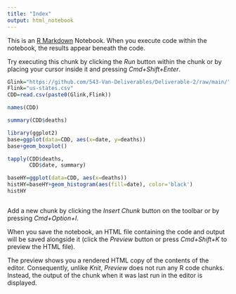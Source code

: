 ```yaml
---
title: "Index"
output: html_notebook
---
```


This is an [R Markdown](http://rmarkdown.rstudio.com) Notebook. When you execute code within the notebook, the results appear beneath the code. 

Try executing this chunk by clicking the *Run* button within the chunk or by placing your cursor inside it and pressing *Cmd+Shift+Enter*. 

```r
Glink="https://github.com/543-Van-Deliverables/Deliverable-2/raw/main/"
Flink="us-states.csv"
CDD=read.csv(paste0(Glink,Flink))
```
```r
names(CDD)
```


```r
summary(CDD$deaths)
```
```r
library(ggplot2)
base=ggplot(data=CDD, aes(x=date, y=deaths))
base+geom_boxplot()
```
```r
tapply(CDD$deaths,
       CDD$date, summary)
```
```r
baseHY=ggplot(data=CDD, aes(x=deaths))
histHY=baseHY+geom_histogram(aes(fill=date), color='black')
histHY
```
```r

```

Add a new chunk by clicking the *Insert Chunk* button on the toolbar or by pressing *Cmd+Option+I*.

When you save the notebook, an HTML file containing the code and output will be saved alongside it (click the *Preview* button or press *Cmd+Shift+K* to preview the HTML file). 

The preview shows you a rendered HTML copy of the contents of the editor. Consequently, unlike *Knit*, *Preview* does not run any R code chunks. Instead, the output of the chunk when it was last run in the editor is displayed.

